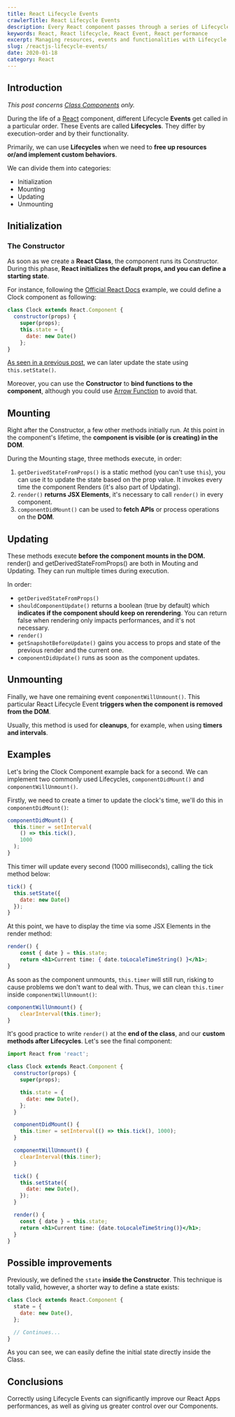 ```yaml
---
title: React Lifecycle Events
crawlerTitle: React Lifecycle Events
description: Every React component passes through a series of Lifecycle Events. We can hook these Lifecycle Events, helping us managing resources and events.
keywords: React, React lifecycle, React Event, React performance
excerpt: Managing resources, events and functionalities with Lifecycle Events.
slug: /reactjs-lifecycle-events/
date: 2020-01-18
category: React
---
```


## Introduction

_This post concerns [Class Components](/reactjs-components/) only._

During the life of a [React](/react-for-beginners/) component, different Lifecycle **Events** get called in a particular order. These Events are called **Lifecycles**. They differ by execution-order and by their functionality.

Primarily, we can use **Lifecycles** when we need to **free up resources or/and implement custom behaviors**.

We can divide them into categories:

- Initialization
- Mounting
- Updating
- Unmounting

## Initialization

### The Constructor

As soon as we create a **React Class**, the component runs its Constructor. During this phase, **React initializes the default props, and you can define a starting state**.

For instance, following the [Official React Docs](https://reactjs.org/docs/state-and-lifecycle.html) example, we could define a Clock component as following:

```jsx
class Clock extends React.Component {
  constructor(props) {
    super(props);
    this.state = {
      date: new Date()
    };
}
```

[As seen in a previous post](/reactjs-components/), we can later update the state using `this.setState()`.

Moreover, you can use the **Constructor** to **bind functions to the component**, although you could use [Arrow Function](https://developer.mozilla.org/en-US/docs/Web/JavaScript/Reference/Functions/Arrow_functions) to avoid that.

## Mounting

Right after the Constructor, a few other methods initially run. At this point in the component's lifetime, the **component is visible (or is creating) in the DOM**.

During the Mounting stage, three methods execute, in order:

1.  `getDerivedStateFromProps()` is a static method (you can't use `this`), you can use it to update the state based on the prop value. It invokes every time the component Renders (it's also part of Updating).
2.  `render()` **returns JSX Elements**, it's necessary to call `render()` in every component.
3.  `componentDidMount()` can be used to **fetch APIs** or process operations on the **DOM**.

## Updating

These methods execute **before the component mounts in the DOM.** render() and getDerivedStateFromProps() are both in Mouting and Updating. They can run multiple times during execution.

In order:

- `getDerivedStateFromProps()`
- `shouldComponentUpdate()` returns a boolean (true by default) which **indicates if the component should keep on rerendering**. You can return false when rendering only impacts performances, and it's not necessary.
- `render()`
- `getSnapshotBeforeUpdate()` gains you access to props and state of the previous render and the current one.
- `componentDidUpdate()` runs as soon as the component updates.

## Unmounting

Finally, we have one remaining event `componentWillUnmount()`. This particular React Lifecycle Event **triggers when the component is removed from the DOM**.

Usually, this method is used for **cleanups**, for example, when using **timers and intervals**.

## Examples

Let's bring the Clock Component example back for a second. We can implement two commonly used Lifecycles, `componentDidMount()` and `componentWillUnmount()`.

Firstly, we need to create a timer to update the clock's time, we'll do this in `componentDidMount()`:

```jsx
componentDidMount() {
  this.timer = setInterval(
    () => this.tick(),
    1000
  );
}
```

This timer will update every second (1000 milliseconds), calling the tick method below:

```jsx
tick() {
  this.setState({
    date: new Date()
  });
}
```

At this point, we have to display the time via some JSX Elements in the render method:

```jsx
render() {
	const { date } = this.state;
	return <h1>Current time: { date.toLocaleTimeString() }</h1>;
}
```

As soon as the component unmounts, `this.timer` will still run, risking to cause problems we don't want to deal with. Thus, we can clean `this.timer` inside `componentWillUnmount()`:

```jsx
componentWillUnmount() {
	clearInterval(this.timer);
}
```

It's good practice to write `render()` at the **end of the class**, and our **custom methods after Lifecycles**. Let's see the final component:

```jsx
import React from 'react';

class Clock extends React.Component {
  constructor(props) {
    super(props);

    this.state = {
      date: new Date(),
    };
  }

  componentDidMount() {
    this.timer = setInterval(() => this.tick(), 1000);
  }

  componentWillUnmount() {
    clearInterval(this.timer);
  }

  tick() {
    this.setState({
      date: new Date(),
    });
  }

  render() {
    const { date } = this.state;
    return <h1>Current time: {date.toLocaleTimeString()}</h1>;
  }
}
```

## Possible improvements

Previously, we defined the `state` **inside the Constructor**. This technique is totally valid, however, a shorter way to define a state exists:

```jsx
class Clock extends React.Component {
  state = {
    date: new Date(),
  };

  // Continues...
}
```

As you can see, we can easily define the initial state directly inside the Class.

## Conclusions

Correctly using Lifecycle Events can significantly improve our React Apps performances, as well as giving us greater control over our Components.
